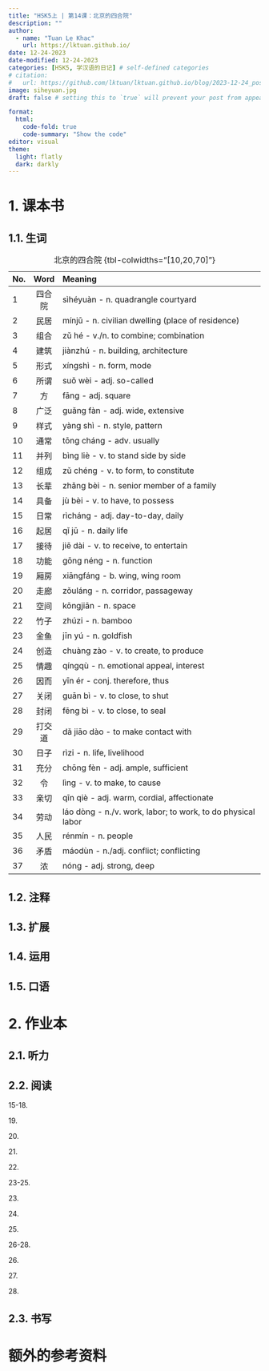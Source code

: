 ---
title: "HSK5上 | 第14课：北京的四合院"
description: ""
author:
  - name: "Tuan Le Khac"
    url: https://lktuan.github.io/
date: 12-24-2023
date-modified: 12-24-2023
categories: [HSK5, 学汉语的日记] # self-defined categories
# citation: 
#   url: https://github.com/lktuan/lktuan.github.io/blog/2023-12-24_post/
image: siheyuan.jpg
draft: false # setting this to `true` will prevent your post from appearing on your listing page until you're ready!

format: 
  html: 
    code-fold: true
    code-summary: "Show the code"
editor: visual
theme:
  light: flatly
  dark: darkly
---

# 1. 课本书

## 1.1. 生词

| No. |  Word  | Meaning                                                     |
|:----|:------:|:------------------------------------------------------------|
| 1   | 四合院 | sìhéyuàn - n. quadrangle courtyard                          |
| 2   |  民居  | mínjū - n. civilian dwelling (place of residence)           |
| 3   |  组合  | zǔ hé - v./n. to combine; combination                       |
| 4   |  建筑  | jiànzhú - n. building, architecture                         |
| 5   |  形式  | xíngshì - n. form, mode                                     |
| 6   |  所谓  | suǒ wèi - adj. so-called                                    |
| 7   |   方   | fāng - adj. square                                          |
| 8   |  广泛  | guǎng fàn - adj. wide, extensive                            |
| 9   |  样式  | yàng shì - n. style, pattern                                |
| 10  |  通常  | tōng cháng - adv. usually                                   |
| 11  |  并列  | bìng liè - v. to stand side by side                         |
| 12  |  组成  | zǔ chéng - v. to form, to constitute                        |
| 13  |  长辈  | zhǎng bèi - n. senior member of a family                    |
| 14  |  具备  | jù bèi - v. to have, to possess                             |
| 15  |  日常  | rìcháng - adj. day-to-day, daily                            |
| 16  |  起居  | qǐ jū - n. daily life                                       |
| 17  |  接待  | jiē dài - v. to receive, to entertain                       |
| 18  |  功能  | gōng néng - n. function                                     |
| 19  |  厢房  | xiāngfáng - b. wing, wing room                              |
| 20  |  走廊  | zǒuláng - n. corridor, passageway                           |
| 21  |  空间  | kōngjiān - n. space                                         |
| 22  |  竹子  | zhúzi - n. bamboo                                           |
| 23  |  金鱼  | jīn yú - n. goldfish                                        |
| 24  |  创造  | chuàng zào - v. to create, to produce                       |
| 25  |  情趣  | qíngqù - n. emotional appeal, interest                      |
| 26  |  因而  | yīn ér - conj. therefore, thus                              |
| 27  |  关闭  | guān bì - v. to close, to shut                              |
| 28  |  封闭  | fēng bì - v. to close, to seal                              |
| 29  | 打交道 | dǎ jiāo dào - to make contact with                          |
| 30  |  日子  | rìzi - n. life, livelihood                                  |
| 31  |  充分  | chōng fèn - adj. ample, sufficient                          |
| 32  |   令   | lìng - v. to make, to cause                                 |
| 33  |  亲切  | qīn qiè - adj. warm, cordial, affectionate                  |
| 34  |  劳动  | láo dòng - n./v. work, labor; to work, to do physical labor |
| 35  |  人民  | rénmín - n. people                                          |
| 36  |  矛盾  | máodùn - n./adj. conflict; conflicting                      |
| 37  |   浓   | nóng - adj. strong, deep                                    |

: 北京的四合院 {tbl-colwidths="\[10,20,70\]"}

## 1.2. 注释

## 1.3. 扩展

## 1.4. 运用

## 1.5. 口语

# 2. 作业本

## 2.1. 听力

## 2.2. 阅读

15-18.

19\.

20\.

21\.

22\.

23-25.

23\.

24\.

25\.

26-28.

26\.

27\.

28\.

## 2.3. 书写

# 额外的参考资料